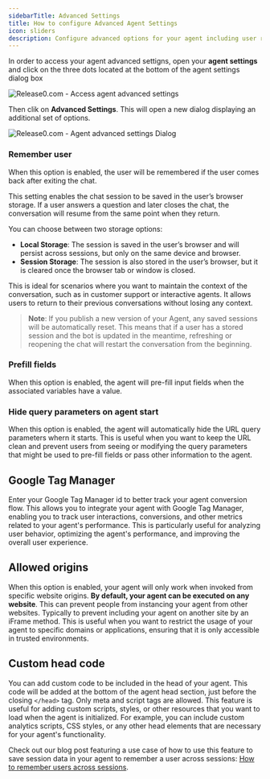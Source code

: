 ```yaml
---
sidebarTitle: Advanced Settings
title: How to configure Advanced Agent Settings
icon: sliders
description: Configure advanced options for your agent including user recognition, session handling, and response behaviors.
---
```


In order to access your agent advanced settigns, open your **agent settings** and click on the three dots located at the bottom of the agent settings dialog box

<Frame style={{ maxWidth: '600px' }}>
  <img src="/images/agent-settings/agent-advanced-settings.png" alt="Release0.com - Access agent advanced settings" />
</Frame>

Then clik on **Advanced Settings**. This will open a new dialog displaying an additional set of options.

<Frame style={{ maxWidth: '600px' }}>
  <img src="/images/agent-settings/agent-advanced-settings-dialog.png" alt="Release0.com - Agent advanced settings Dialog" />
</Frame>

### Remember user

When this option is enabled, the user will be remembered if the user comes back after exiting the chat.

This setting enables the chat session to be saved in the user’s browser storage. If a user answers a question and later closes the chat, the conversation will resume from the same point when they return.

You can choose between two storage options:

- **Local Storage**: The session is saved in the user’s browser and will persist across sessions, but only on the same device and browser.
- **Session Storage**: The session is also stored in the user’s browser, but it is cleared once the browser tab or window is closed.

This is ideal for scenarios where you want to maintain the context of the conversation, such as in customer support or interactive agents. It allows users to return to their previous conversations without losing any context.

> **Note**: If you publish a new version of your Agent, any saved sessions will be automatically reset. This means that if a user has a stored session and the bot is updated in the meantime, refreshing or reopening the chat will restart the conversation from the beginning.

### Prefill fields

When this option is enabled, the agent will pre-fill input fields when the associated variables have a value.

### Hide query parameters on agent start

When this option is enabled, the agent will automatically hide the URL query parameters whern it starts.
This is useful when you want to keep the URL clean and prevent users from seeing or modifying the query parameters that might be used to pre-fill fields or pass other information to the agent.

## Google Tag Manager

Enter your Google Tag Manager id to better track your agent conversion flow.
This allows you to integrate your agent with Google Tag Manager, enabling you to track user interactions, conversions, and other metrics related to your agent's performance.
This is particularly useful for analyzing user behavior, optimizing the agent's performance, and improving the overall user experience.

## Allowed origins

When this option is enabled, your agent will only work when invoked from specific website origins. **By default, your agent can be executed on any website**. This can prevent people from instancing your agent from other websites. Typically to prevent including your agent on another site by an iFrame method.
This is useful when you want to restrict the usage of your agent to specific domains or applications, ensuring that it is only accessible in trusted environments.

## Custom head code

You can add custom code to be included in the head of your agent. This code will be added at the bottom of the agent head section, just before the closing `</head>` tag. Only meta and script tags are allowed.
This feature is useful for adding custom scripts, styles, or other resources that you want to load when the agent is initialized. For example, you can include custom analytics scripts, CSS styles, or any other head elements that are necessary for your agent's functionality.

Check out our blog post featuring a use case of how to use this feature to save session data in your agent to remember a user across sessions: [How to remember users across sessions](https://release0.com/blog/custom-session-auth-release0/).
